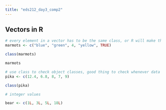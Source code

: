 ```yaml
---
title: "eds212_day3_comp2"
---
```


## Vectors in R

```r
# every element in a vector has to be the same class, or R will make them all the same class
marmots <- c("blue", "green", 4, "yellow", TRUE)

class(marmots)

marmots
```

```r
# use class to check object classes, good thing to check whenever data viz isn't working as intended. quick check you can just do in the console
pika <- c(12.4, 6.8, 8, 7, 9)

class(pika)
```

```r
# integer values

bear <- c(1L, 3L, 5L, 18L)
```
